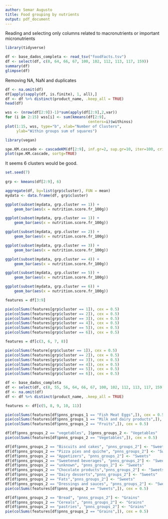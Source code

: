 ```yaml
--- 
author: Semar Augusto
title: Food grouping by nutrients
output: pdf_document
---
```


Reading and selecting only columns related to macronutrients or important micronutrients
```r
library(tidyverse)

df <- base_dados_completa <- read_tsv("foodFacts.tsv")
df <- select(df, c(8, 64, 66, 67, 100, 102, 112, 113, 117, 159))
summary(df)
glimpse(df)
```

Removing NA, NaN and duplicates
```r
df <- na.omit(df)
df[apply(sapply(df, is.finite), 1, all),]
df <- df %>% distinct(product_name, .keep_all = TRUE)
head(df)
```

```r
wss <- (nrow(df[2:9])-1)*sum(apply(df[2:9],2,var))
for (i in 2:15) wss[i] <- sum(kmeans(df[2:9],
                                     centers=i)$withinss)
plot(1:15, wss, type="b", xlab="Number of Clusters",
     ylab="Within groups sum of squares")
```

```r
library(vegan)

spe.KM.cascade <- cascadeKM(df[2:9], inf.gr=2, sup.gr=10, iter=100, criterion="ssi")
plot(spe.KM.cascade, sortg=TRUE)
```

It seems 6 clusters would be good.
```r
set.seed(7)
 
grp <- kmeans(df[2:9], 6)

aggregate(df, by=list(grp$cluster), FUN = mean)
mydata <- data.frame(df, grp$cluster)

ggplot(subset(mydata, grp.cluster == 1)) +
    geom_bar(aes(x = nutrition.score.fr_100g))
```

```r
ggplot(subset(mydata, grp.cluster == 1)) +
    geom_bar(aes(x = nutrition.score.fr_100g))

ggplot(subset(mydata, grp.cluster == 2)) +
    geom_bar(aes(x = nutrition.score.fr_100g))

ggplot(subset(mydata, grp.cluster == 3)) +
    geom_bar(aes(x = nutrition.score.fr_100g))

ggplot(subset(mydata, grp.cluster == 4)) +
    geom_bar(aes(x = nutrition.score.fr_100g))

ggplot(subset(mydata, grp.cluster == 5)) +
    geom_bar(aes(x = nutrition.score.fr_100g))

ggplot(subset(mydata, grp.cluster == 6)) +
    geom_bar(aes(x = nutrition.score.fr_100g))
```

```r
features = df[3:9]

pie(colSums(features[grp$cluster == 1]), cex = 0.5)
pie(colSums(features[grp$cluster == 2]), cex = 0.5)
pie(colSums(features[grp$cluster == 3]), cex = 0.5)
pie(colSums(features[grp$cluster == 4]), cex = 0.5)
pie(colSums(features[grp$cluster == 5]), cex = 0.5)
pie(colSums(features[grp$cluster == 6]), cex = 0.5)
```

```r
features = df[c(3, 6, 7, 8)]

pie(colSums(feature[grp$cluster == 1]), cex = 0.5)
pie(colSums(features[grp$cluster == 2]), cex = 0.5)
pie(colSums(features[grp$cluster == 3]), cex = 0.5)
pie(colSums(features[grp$cluster == 4]), cex = 0.5)
pie(colSums(features[grp$cluster == 5]), cex = 0.5)
pie(colSums(features[grp$cluster == 6]), cex = 0.5)
```

```r
df <- base_dados_completa
df <- select(df, c(8, 55, 56, 64, 66, 67, 100, 102, 112, 113, 117, 159))
df <- na.omit(df)
df <- df %>% distinct(product_name, .keep_all = TRUE)

features <- df[c(5, 8, 9, 10, 11)]

pie(colSums(features[df$pnns_groups_1 == "Fish Meat Eggs",]), cex = 0.5)
pie(colSums(features[df$pnns_groups_1 == "Milk and dairy products",]), cex = 0.5)
pie(colSums(features[df$pnns_groups_2 == "Fruits",]), cex = 0.5)
```

```r
df[df$pnns_groups_2 == "vegetables", ]$pnns_groups_2 <- "Vegetables"
pie(colSums(features[df$pnns_groups_2 == "Vegetables",]), cex = 0.5)
```

```r
df[df$pnns_groups_2 == "Biscuits and cakes", "pnns_groups_2"] <- "Sweets"
df[df$pnns_groups_2 == "Pizza pies and quiche", "pnns_groups_2"] <- "Sweets"
df[df$pnns_groups_2 == "Appetizers", "pnns_groups_2"] <- "Sweets"
df[df$pnns_groups_2 == "Sweetened beverages", "pnns_groups_2"] <- "Sweets"
df[df$pnns_groups_2 == "unknown", "pnns_groups_2"] <- "Sweets"
df[df$pnns_groups_2 == "Chocolate products","pnns_groups_2"] <- "Sweets"
df[df$pnns_groups_2 == "Dairy desserts","pnns_groups_2"] <- "Sweets"
df[df$pnns_groups_2 == "Fats","pnns_groups_2"] <- "Sweets"
df[df$pnns_groups_2 == "Dressings and sauces", "pnns_groups_2"] <- "Sweets"
pie(colSums(features[df$pnns_groups_2 == "Sweets",]), cex = 0.5)
```

```r
df[df$pnns_groups_2 == "Bread", "pnns_groups_2"] <- "Grains"
df[df$pnns_groups_2 == "Cereals", "pnns_groups_2"] <- "Grains"
df[df$pnns_groups_2 == "pastries", "pnns_groups_2"] <- "Grains"
pie(colSums(features[df$pnns_groups_2 == "Grains",]), cex = 0.5)
```






